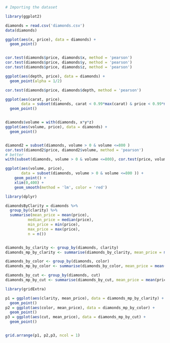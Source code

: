 
```r
# Importing the dataset

library(ggplot2)

diamonds = read.csv('diamonds.csv')
data(diamonds)

ggplot(aes(x, price), data = diamonds) +
  geom_point()


cor.test(diamonds$price, diamonds$x, method = 'pearson')
cor.test(diamonds$price, diamonds$y, method = 'pearson')
cor.test(diamonds$price, diamonds$z, method = 'pearson')

ggplot(aes(depth, price), data = diamonds) +
  geom_point(alpha = 1/2)

cor.test(diamonds$price, diamonds$depth, method = 'pearson')

ggplot(aes(carat, price), 
       data = subset(diamonds, carat < 0.99*max(carat) & price < 0.99*max(price))) +
  geom_point()


diamonds$volume = with(diamonds, x*y*z)
ggplot(aes(volume, price), data = diamonds) +
  geom_point()


diamond2 = subset(diamonds, volume > 0 & volume <=800 )
cor.test(diamond2$price, diamond2$volume, method = 'pearson')
# better
with(subset(diamonds, volume > 0 & volume <=800), cor.test(price, volume))

ggplot(aes(volume, price), 
       data = subset(diamonds, volume > 0 & volume <=800 )) +
    geom_point() +
    xlim(0,400) +
    geom_smooth(method = 'lm', color = 'red')

library(dplyr)

diamondsByClarity = diamonds %>% 
  group_by(clarity) %>%
  summarise(mean_price = mean(price),
          median_price = median(price),
          min_price = min(price),
          max_price = max(price),
          n = n())


diamonds_by_clarity <- group_by(diamonds, clarity)
diamonds_mp_by_clarity <- summarise(diamonds_by_clarity, mean_price = mean(price))

diamonds_by_color <- group_by(diamonds, color)
diamonds_mp_by_color <- summarise(diamonds_by_color, mean_price = mean(price))

diamonds_by_cut <- group_by(diamonds, cut)
diamonds_mp_by_cut <- summarise(diamonds_by_cut, mean_price = mean(price))

library(gridExtra)

p1 = ggplot(aes(clarity, mean_price), data = diamonds_mp_by_clarity) +
  geom_point()
p2 = ggplot(aes(color, mean_price), data = diamonds_mp_by_color) +
  geom_point()
p3 = ggplot(aes(cut, mean_price), data = diamonds_mp_by_cut) +
  geom_point()


grid.arrange(p1, p2,p3, ncol = 1)








```